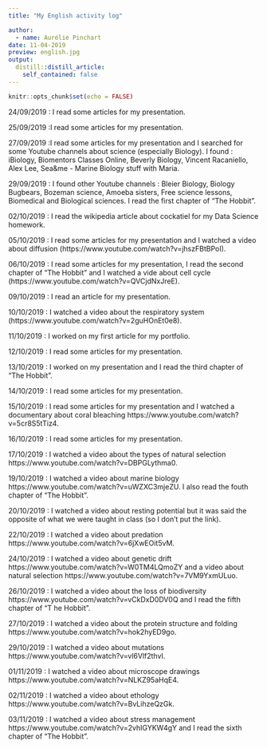 ```yaml
---
title: "My English activity log"

author:
  - name: Aurélie Pinchart
date: 11-04-2019
preview: english.jpg
output:
  distill::distill_article:
    self_contained: false
---
```


```r
knitr::opts_chunk$set(echo = FALSE)
```

24/09/2019 : I read some articles for my presentation.

25/09/2019 :I read some articles for my presentation.

27/09/2019 :I read some articles for my presentation and I searched for some Youtube channels about science (especially Biology). I found : iBiology, Biomentors Classes Online, Beverly Biology, Vincent Racaniello, Alex Lee, Sea&amp;me - Marine Biology stuff with Maria.

29/09/2019 : I found other Youtube channels : Bleier Biology, Biology Bugbears, Bozeman science, Amoeba sisters, Free science lessons, Biomedical and Biological sciences.
I read the first chapter of "The Hobbit".

02/10/2019 : I read the wikipedia article about cockatiel for my Data Science homework.

05/10/2019 : I read some articles for my presentation and I watched a video about diffusion (https://www.youtube.com/watch?v=jhszFBtBPoI).

06/10/2019 : I read some articles for my presentation, I read the second chapter of "The Hobbit" and I watched a vide about cell cycle (https://www.youtube.com/watch?v=QVCjdNxJreE).

09/10/2019 : I read an article for my presentation.

10/10/2019 : I watched a video about the respiratory system (https://www.youtube.com/watch?v=2guHOnEt0e8).

11/10/2019 : I worked on my first article for my portfolio.

12/10/2019 : I read some articles for my presentation.

13/10/2019 : I worked on my presentation and I read the third chapter of "The Hobbit".

14/10/2019 : I read some articles for my presentation.

15/10/2019 : I read some articles for my presentation and I watched a documentary about coral bleaching https://www.youtube.com/watch?v=5cr8S5tTiz4.

16/10/2019 : I read some articles for my presentation.

17/10/2019 : I watched a video about the types of natural selection https://www.youtube.com/watch?v=DBPGLythma0.

19/10/2019 : I watched a video about marine biology https://www.youtube.com/watch?v=uWZXC3mjeZU. I also read the fouth chapter of "The Hobbit".

20/10/2019 : I watched a video about resting potential but it was said the opposite of what we were taught in class (so I don't put the link).

22/10/2019 : I watched a video about predation https://www.youtube.com/watch?v=6jXwEOit5vM.

24/10/2019 : I watched a video about genetic drift https://www.youtube.com/watch?v=W0TM4LQmoZY and a video about natural selection https://www.youtube.com/watch?v=7VM9YxmULuo.

26/10/2019 : I watched a video about the loss of biodiversity https://www.youtube.com/watch?v=vCkDxD0DV0Q and I read the fifth chapter of "T he Hobbit".

27/10/2019 : I watched a video about the protein structure and folding https://www.youtube.com/watch?v=hok2hyED9go.

29/10/2019 : I watched a video about mutations https://www.youtube.com/watch?v=vl6Vlf2thvI.

01/11/2019 : I watched a video about microscope drawings https://www.youtube.com/watch?v=NLKZ95aHqE4.

02/11/2019 : I watched a video about ethology https://www.youtube.com/watch?v=BvLihzeQzGk.

03/11/2019 : I watched a video about stress management https://www.youtube.com/watch?v=2vhIGYKW4gY and I read the sixth chapter of "The Hobbit".




